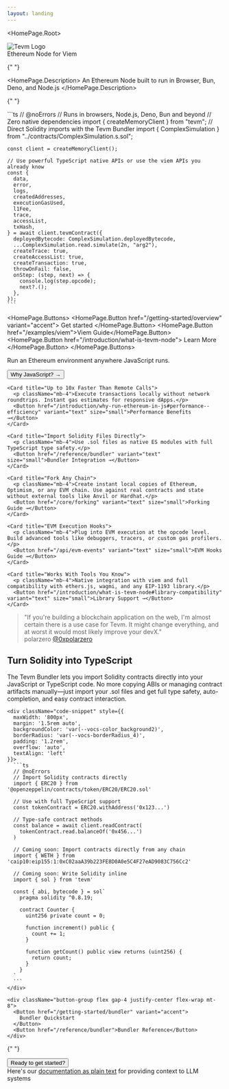 ```yaml
---
layout: landing
---
```



<HomePage.Root>
  <div style={{ textAlign: 'center', margin: '0 auto', maxWidth: '200px' }}>
    <img
      src="/tevm-logo-dark.png"
      alt="Tevm Logo"
      style={{ width: '100%', height: 'auto' }}
    />
  </div>
  <HomePage.Tagline>Ethereum Node for Viem</HomePage.Tagline>
  <HomePage.InstallPackage name="tevm" type="install" />

{" "}

<HomePage.Description>
  An Ethereum Node built to run in Browser, Bun, Deno, and Node.js
</HomePage.Description>

{" "}

  <div className="code-snippet" style={{
    maxWidth: '800px',
    margin: '1.5rem 0',
    backgroundColor: 'var(--vocs-color_background2)',
    borderRadius: 'var(--vocs-borderRadius_4)',
    padding: '1rem',
    overflow: 'auto',
    textAlign: 'left'
  }}>
    ```ts
    // @noErrors
    // Runs in browsers, Node.js, Deno, Bun and beyond
    // Zero native dependencies
    import { createMemoryClient } from "tevm";
    // Direct Solidity imports with the Tevm Bundler
    import { ComplexSimulation } from "../contracts/ComplexSimulation.s.sol";

    const client = createMemoryClient();

    // Use powerful TypeScript native APIs or use the viem APIs you already know
    const {
      data,
      error,
      logs,
      createdAddresses,
      executionGasUsed,
      l1Fee,
      trace,
      accessList,
      txHash,
    } = await client.tevmContract({
      deployedBytecode: ComplexSimulation.deployedBytecode,
      ...ComplexSimulation.read.simulate(2n, "arg2"),
      createTrace: true,
      createAccessList: true,
      createTransaction: true,
      throwOnFail: false,
      onStep: (step, next) => {
        console.log(step.opcode);
        next?.();
      },
    });
    ```

  </div>

<HomePage.Buttons>
  <HomePage.Button href="/getting-started/overview" variant="accent">
    Get started
  </HomePage.Button>
  <HomePage.Button href="/examples/viem">Viem Guide</HomePage.Button>
  <HomePage.Button href="/introduction/what-is-tevm-node">
    Learn More
  </HomePage.Button>
</HomePage.Buttons>

  <div className="card-group grid grid-cols-1 sm:grid-cols-2 lg:grid-cols-3 gap-6 max-w-[900px] mx-auto my-12">
    <Card title="JavaScript-Native EVM">
      <p className="mb-4">Run an Ethereum environment anywhere JavaScript runs.</p>
      <Button href="/introduction/why-run-ethereum-in-js" variant="text" size="small">Why JavaScript? →</Button>
    </Card>

    <Card title="Up to 10x Faster Than Remote Calls">
      <p className="mb-4">Execute transactions locally without network roundtrips. Instant gas estimates for responsive dApps.</p>
      <Button href="/introduction/why-run-ethereum-in-js#performance--efficiency" variant="text" size="small">Performance Benefits →</Button>
    </Card>

    <Card title="Import Solidity Files Directly">
      <p className="mb-4">Use .sol files as native ES modules with full TypeScript type safety.</p>
      <Button href="/reference/bundler" variant="text" size="small">Bundler Integration →</Button>
    </Card>

    <Card title="Fork Any Chain">
      <p className="mb-4">Create instant local copies of Ethereum, Optimism, or any EVM chain. Use against real contracts and state without external tools like Anvil or Hardhat.</p>
      <Button href="/core/forking" variant="text" size="small">Forking Guide →</Button>
    </Card>

    <Card title="EVM Execution Hooks">
      <p className="mb-4">Plug into EVM execution at the opcode level. Build advanced tools like debuggers, tracers, or custom gas profilers.</p>
      <Button href="/api/evm-events" variant="text" size="small">EVM Hooks Guide →</Button>
    </Card>

    <Card title="Works With Tools You Know">
      <p className="mb-4">Native integration with viem and full compatibility with ethers.js, wagmi, and any EIP-1193 library.</p>
      <Button href="/introduction/what-is-tevm-node#library-compatibility" variant="text" size="small">Library Support →</Button>
    </Card>

  </div>

<div className="max-w-[800px] mx-auto my-12 p-8 bg-gray-50 dark:bg-gray-800 rounded-lg border border-gray-200 dark:border-gray-700">
  <div className="grid grid-cols-1">
    <blockquote className="m-0 text-base border-l-4 border-blue-500 pl-4">
      "If you're building a blockchain application on the web, I'm almost
      certain there is a use case for Tevm. It might change everything, and at
      worst it would most likely improve your devX."
      <div className="mt-3 font-medium">
        polarzero
        <a
          href="https://twitter.com/0xpolarzero"
          className="text-sm text-blue-500 ml-2"
        >
          @0xpolarzero
        </a>
      </div>
    </blockquote>
  </div>
</div>

  <div className="max-w-[800px] mx-auto my-20 text-center">
    <h2 style={{ fontSize: "2.5rem", fontWeight: "bold", marginBottom: "1rem" }}>Turn Solidity into TypeScript</h2>
    <p className="mb-6 text-lg" style={{ fontSize: "1.25rem", maxWidth: "700px", margin: "0 auto 2rem auto", lineHeight: "1.6" }}>
      The Tevm Bundler lets you import Solidity contracts directly into your JavaScript or TypeScript code.
      No more copying ABIs or managing contract artifacts manually—just import your .sol files and get
      full type safety, auto-completion, and easy contract interaction.
    </p>

    <div className="code-snippet" style={{
      maxWidth: '800px',
      margin: '1.5rem auto',
      backgroundColor: 'var(--vocs-color_background2)',
      borderRadius: 'var(--vocs-borderRadius_4)',
      padding: '1.2rem',
      overflow: 'auto',
      textAlign: 'left'
    }}>
      ```ts
      // @noErrors
      // Import Solidity contracts directly
      import { ERC20 } from '@openzeppelin/contracts/token/ERC20/ERC20.sol'

      // Use with full TypeScript support
      const tokenContract = ERC20.withAddress('0x123...')

      // Type-safe contract methods
      const balance = await client.readContract(
        tokenContract.read.balanceOf('0x456...')
      )

      // Coming soon: Import contracts directly from any chain
      import { WETH } from 'caip10:eip155:1:0xC02aaA39b223FE8D0A0e5C4F27eAD9083C756Cc2'

      // Coming soon: Write Solidity inline
      import { sol } from 'tevm'

      const { abi, bytecode } = sol`
        pragma solidity ^0.8.19;

        contract Counter {
          uint256 private count = 0;

          function increment() public {
            count += 1;
          }

          function getCount() public view returns (uint256) {
            return count;
          }
        }
      `
      ```
    </div>

    <div className="button-group flex gap-4 justify-center flex-wrap mt-8">
      <Button href="/getting-started/bundler" variant="accent">
        Bundler Quickstart
      </Button>
      <Button href="/reference/bundler">Bundler Reference</Button>
    </div>
  </div>

{" "}

<div className="max-w-[600px] mx-auto my-16 text-center">
  <Button
    href="/getting-started/overview"
    variant="accent"
    className="text-lg px-8 py-4"
    style={{ fontSize: "1.25rem", padding: "1rem 3rem" }}
  >
    Ready to get started?
  </Button>
</div>

  <div className="mt-12 text-sm opacity-80">
    Here's our <a href="https://node.tevm.sh/llms-full.txt">documentation as plain text</a> for providing context to LLM systems
  </div>
</HomePage.Root>

